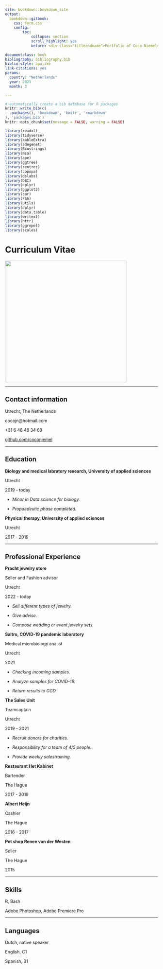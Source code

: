 ```yaml
---
site: bookdown::bookdown_site
output: 
  bookdown::gitbook:
    css: form.css
    config:
        toc:  
            collapse: section
            scroll_highlight: yes
            before: <div class="titleandname">Portfolio of Coco Niemel</div>
            
documentclass: book
bibliography: bibliography.bib
biblio-style: apalike
link-citations: yes
params:
  country: "Netherlands"
  year: 2021
  month: 3

---
```


```r
# automatically create a bib database for R packages
knitr::write_bib(c(
  .packages(), 'bookdown', 'knitr', 'rmarkdown'
), 'packages.bib')
knitr::opts_chunk$set(message = FALSE, warning = FALSE)
```

```r

library(readxl)
library(tidyverse)
library(kableExtra)
library(adegenet)
library(Biostrings)
library(msa)
library(ape)
library(ggtree)
library(rentrez)
library(copopa)
library(dslabs)
library(DBI)
library(dplyr)
library(ggplot2)
library(car)
library(FSA)
library(utils)
library(dplyr)
library(data.table)
library(writexl)
library(httr)
library(ggrepel)
library(scales)

```

# Curriculum Vitae {-}

<img src="images/resume.jpg"
     width="400" 
     height="400" />

----

## Contact information {-}

<i class="fa fa-home"></i> Utrecht, The Netherlands<br>

<i class="fa fa-envelope"></i> cocojn@hotmail.com

<i class="fa fa-phone"></i> +31 6 48 48 34 68

<i class="fa fa-github"></i> [github.com/coconiemel](https://github.com/coconiemel)

----

## Education {-}

__Biology and medical labratory research, University of applied sciences__ 

Utrecht

2019 - today

- _Minor in Data science for biology._

- _Propaedeutic phase completed._

__Physical therapy, University of applied sciences__

Utrecht

2017 - 2019

----

## Professional Experience {-}

__Pracht jewelry store__

Seller and Fashion advisor

Utrecht

2022 - today

- _Sell different types of jewelry._

- _Give advise._

- _Compose wedding or event  jewelry sets._

__Saltro, COVID-19 pandemic laboratory__

Medical microbiology analist

Utrecht

2021

- _Checking incoming samples._

- _Analyze samples for COVID-19._

- _Return results to GGD._ 

__The Sales Unit__

Teamcaptain

Utrecht

2019 - 2021

- _Recruit donors for charities._

- _Responsibility for a team of 4/5 people._

- _Provide weekly salestraining._

__Restaurant Het Kabinet__ 

Bartender

The Hague

2017 - 2019

__Albert Heijn__ 

Cashier

The Hague

2016 - 2017

__Pet shop Renee van der Westen__ 

Seller

The Hague

2015

----

## Skills {-}

R, Bash

Adobe Photoshop, Adobe Premiere Pro

----

## Languages {-}

Dutch, native speaker

English, C1

Spanish, B1
